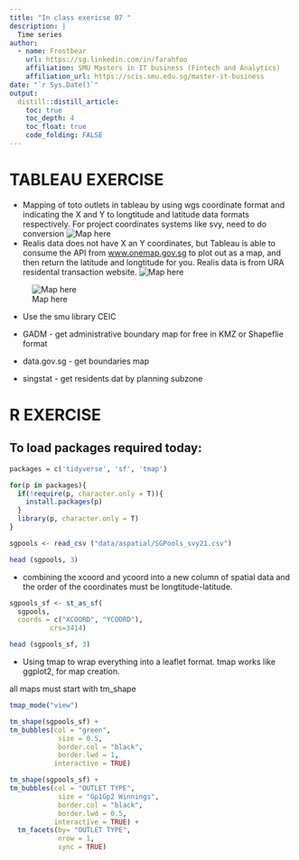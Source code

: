 ```yaml
---
title: "In class exericse 07 "
description: |
  Time series
author:
  - name: Frostbear 
    url: https://sg.linkedin.com/in/farahfoo
    affiliation: SMU Masters in IT business (Fintech and Analytics)
    affiliation_url: https://scis.smu.edu.sg/master-it-business
date: "`r Sys.Date()`"
output: 
  distill::distill_article:
    toc: true
    toc_depth: 4
    toc_float: true
    code_folding: FALSE
---
```


# TABLEAU EXERCISE

* Mapping of toto outlets in tableau by using wgs coordinate format and indicating the X and Y to longtitude and latitude data formats respectively. For project coordinates systems like svy, need to do conversion
![Map here](C:/farahfoo/VA/Pictures/Mapping of toto outlets in singapore.PNG)
* Realis data does not have X an Y coordinates, but Tableau is able to consume the API from [www.onemap.gov.sg](www.onemap.gov.sg) to plot out as a map, and then return the latitude and longtitude for you. Realis data is from URA residental transaction website. 
![Map here](C:/farahfoo/VA/Pictures/Mapping of residential transactions in SG - data.PNG)

![Map here](C:/farahfoo/VA/Pictures/Mapping of residential transactions in SG.PNG)

* Use the smu library CEIC 

* GADM - get administrative boundary map for free in KMZ or Shapeflie format

* data.gov.sg - get boundaries map

* singstat - get residents dat by planning subzone




# R EXERCISE

## To load packages required today:

```r
packages = c('tidyverse', 'sf', 'tmap')

for(p in packages){
  if(!require(p, character.only = T)){
    install.packages(p)
  }
  library(p, character.only = T)
}

sgpools <- read_csv ("data/aspatial/SGPools_svy21.csv")

head (sgpools, 3)

```
* combining the xcoord and ycoord into a new column of spatial data and the order of the coordinates must be longtitude-latitude.

```r
sgpools_sf <- st_as_sf(
  sgpools,
  coords = c("XCOORD", "YCOORD"),
          crs=3414)

head (sgpools_sf, 3)
```


* Using tmap to wrap everything into a leaflet format. tmap works like ggplot2, for map creation. 

all maps must start with tm_shape

```r
tmap_mode("view")

tm_shape(sgpools_sf) +
tm_bubbles(col = "green",
            size = 0.5,
            border.col = "black",
            border.lwd = 1,
           interactive = TRUE)
```



```r

tm_shape(sgpools_sf) +
tm_bubbles(col = "OUTLET TYPE",
            size = "Gp1Gp2 Winnings",
            border.col = "black",
            border.lwd = 0.5,
           interactive = TRUE) +
  tm_facets(by= "OUTLET TYPE",
            nrow = 1,
            sync = TRUE)

```

